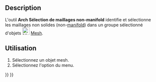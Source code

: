 <languages/>

{{Docnav/fr
|[[Arch_MeshToShape/fr|Maillage en une forme]]
|[[Arch_RemoveShape/fr|Supprimer la forme]]
|[[BIM_Workbench/fr|Atelier BIM]]
|IconL=Arch_MeshToShape.svg
|IconR=Arch_RemoveShape.svg
|IconC=Workbench_BIM.svg
}}

{{VeryImportantMessage|Cette commande fait partie de l'ensemble intégré de l'[[BIM_Workbench/fr|atelier BIM]] avec la V1.0<br>
Cette page a été mise à jour pour cette version.}}

{{GuiCommand/fr
|Name=Arch SelectNonSolidMeshes
|Name/fr=Arch Sélection de maillages non-manifold
|MenuLocation=Utilitaires → Sélectionner les maillages non-manifold
|Workbenches=[[BIM_Workbench/fr|BIM]]
|SeeAlso=[[Arch_SplitMesh/fr|Arch Diviser un maillage]], [[Arch_MeshToShape/fr|Arch Maillage en une forme]]
}}

==Description==

L'outil '''Arch Sélection de maillages non-manifold''' identifie et sélectionne les maillages non solides (non-[http://fr.wikipedia.org/wiki/Vari%C3%A9t%C3%A9_%28g%C3%A9om%C3%A9trie%29 manifold]) dans un groupe sélectionné d'objets [[Image:Workbench_Mesh.svg|24px|Mesh Workbench]] [[Mesh_Workbench/fr|Mesh]].

<span id="Usage"></span>
==Utilisation==

# Sélectionnez un objet mesh.
# Sélectionnez l'option {{MenuCommand|Utilitaires → [[Image:Arch_SelectNonSolidMeshes.svg|16px]] Sélectionner les maillages non-manifold}} du menu.


{{Docnav/fr
|[[Arch_MeshToShape/fr|Maillage en une forme]]
|[[Arch_RemoveShape/fr|Supprimer la forme]]
|[[BIM_Workbench/fr|Atelier BIM]]
|IconL=Arch_MeshToShape.svg
|IconR=Arch_RemoveShape.svg
|IconC=Workbench_BIM.svg
}}

{{BIM_Tools_navi{{#translation:}}}}
{{Userdocnavi{{#translation:}}}}